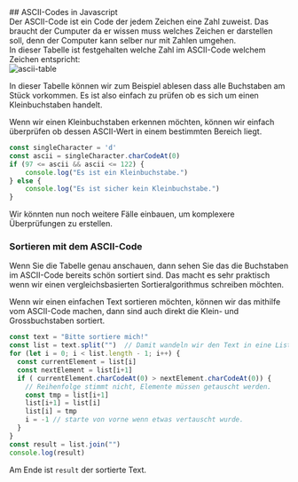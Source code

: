 


<Chapter>
## ASCII-Codes in Javascript

<Section>
Der ASCII-Code ist ein Code der jedem Zeichen eine Zahl zuweist. Das
braucht der Cumputer da er wissen muss welches Zeichen er darstellen
soll, denn der Computer kann selber nur mit Zahlen umgehen.
</Section>

<Section>
In dieser Tabelle ist festgehalten welche Zahl im ASCII-Code welchem
Zeichen entspricht:

<div style={{ textAlign: "center" }}>
    <img
    src="https://www.asciitable.com/asciifull.gif"
    alt="ascii-table"
    style={{ width: "min(100%, 860px)" }}
    />
</div>

In dieser Tabelle können wir zum Beispiel ablesen dass alle Buchstaben
am Stück vorkommen. Es ist also einfach zu prüfen ob es sich um einen
Kleinbuchstaben handelt.
</Section>

<Example title="Beispiel: Kleinbuchstaben erkennen">
Wenn wir einen Kleinbuchstaben erkennen möchten, können wir einfach
überprüfen ob dessen ASCII-Wert in einem bestimmten Bereich liegt.

```javascript
const singleCharacter = 'd'
const ascii = singleCharacter.charCodeAt(0)
if (97 <= ascii && ascii <= 122) {
    console.log("Es ist ein Kleinbuchstabe.")
} else {
    console.log("Es ist sicher kein Kleinbuchstabe.")
}
```

Wir könnten nun noch weitere Fälle einbauen, um komplexere Überprüfungen
zu erstellen.
</Example>

<Section>

### Sortieren mit dem ASCII-Code
Wenn Sie die Tabelle genau anschauen, dann sehen Sie das die Buchstaben
im ASCII-Code bereits schön sortiert sind. Das macht es sehr praktisch
wenn wir einen vergleichsbasierten Sortieralgorithmus schreiben möchten.
</Section>

<Example title="Beispiel: Text sortieren">
Wenn wir einen einfachen Text sortieren möchten, können wir das mithilfe
vom ASCII-Code machen, dann sind auch direkt die Klein- und
Grossbuchstaben sortiert.

```javascript
const text = "Bitte sortiere mich!"
const list = text.split("")  // Damit wandeln wir den Text in eine Liste um, das brauchen wir wenn wir Elemente vertauschen möchten.
for (let i = 0; i < list.length - 1; i++) {
  const currentElement = list[i]
  const nextElement = list[i+1]
  if ( currentElement.charCodeAt(0) > nextElement.charCodeAt(0)) {
    // Reihenfolge stimmt nicht, Elemente müssen getauscht werden.
    const tmp = list[i+1]
    list[i+1] = list[i]
    list[i] = tmp
    i = -1 // starte von vorne wenn etwas vertauscht wurde.
  }
}
const result = list.join("")
console.log(result)
```

Am Ende ist `result` der sortierte Text.
</Example>

</Chapter>